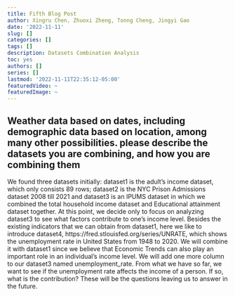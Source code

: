 ```yaml
---
title: Fifth Blog Post
author: Xingru Chen, Zhuoxi Zheng, Tonng Cheng, Jingyi Gao
date: '2022-11-11'
slug: []
categories: []
tags: []
description: Datasets Combination Analysis
toc: yes
authors: []
series: []
lastmod: '2022-11-11T22:35:12-05:00'
featuredVideo: ~
featuredImage: ~
---
```


## Weather data based on dates, including demographic data based on location, among many other possibilities. please describe the datasets you are combining, and how you are combining them
 
We found three datasets initially: dataset1 is the adult’s income dataset, which only consists 89 rows; dataset2 is the NYC Prison Admissions dataset 2008 till 2021 and dataset3 is an IPUMS dataset in which we combined the total household income dataset and Educational attainment dataset together. At this point, we decide only to focus on analyzing dataset3 to see what factors contribute to one’s income level. Besides the existing indicators that we can obtain from dataset1, here we like to introduce dataset4, https://fred.stlouisfed.org/series/UNRATE, which shows the unemployment rate in United States from 1948 to 2020. We will combine it with dataset1 since we believe that Economic Trends can also play an important role in an individual’s income level. We will add one more column to our dataset3 named unemployment_rate. From what we have so far, we want to see if the unemployment rate affects the income of a person. If so, what is the contribution? These will be the questions leaving us to answer in the future. 

